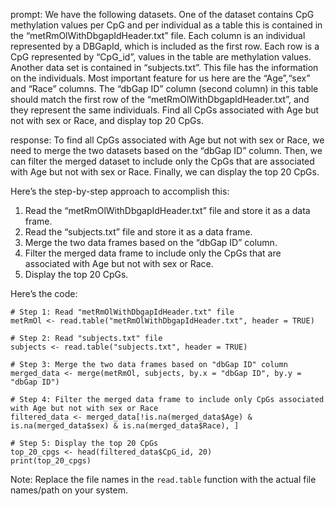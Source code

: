 prompt:
We have the following datasets. One of the dataset contains CpG methylation values per CpG and per individual as a table this is contained in the “metRmOlWithDbgapIdHeader.txt” file. Each column is an individual represented by a DBGapId, which is included as the first row. Each row is a CpG represented by "CpG_id", values in the table are methylation values. Another data set is contained in “subjects.txt”. This file has the information on the individuals. Most important feature for us here are the "Age","sex" and "Race" columns. The "dbGap ID" column (second column) in this table should match the first row of the "metRmOlWithDbgapIdHeader.txt", and they represent the same individuals. Find all CpGs associated with Age but not with sex or Race, and display top 20 CpGs.

response:
To find all CpGs associated with Age but not with sex or Race, we need to merge the two datasets based on the "dbGap ID" column. Then, we can filter the merged dataset to include only the CpGs that are associated with Age but not with sex or Race. Finally, we can display the top 20 CpGs. 

Here's the step-by-step approach to accomplish this:

1. Read the "metRmOlWithDbgapIdHeader.txt" file and store it as a data frame.
2. Read the "subjects.txt" file and store it as a data frame.
3. Merge the two data frames based on the "dbGap ID" column.
4. Filter the merged data frame to include only the CpGs that are associated with Age but not with sex or Race.
5. Display the top 20 CpGs.

Here's the code:

```
# Step 1: Read "metRmOlWithDbgapIdHeader.txt" file
metRmOl <- read.table("metRmOlWithDbgapIdHeader.txt", header = TRUE)

# Step 2: Read "subjects.txt" file
subjects <- read.table("subjects.txt", header = TRUE)

# Step 3: Merge the two data frames based on "dbGap ID" column
merged_data <- merge(metRmOl, subjects, by.x = "dbGap ID", by.y = "dbGap ID")

# Step 4: Filter the merged data frame to include only CpGs associated with Age but not with sex or Race
filtered_data <- merged_data[!is.na(merged_data$Age) & is.na(merged_data$sex) & is.na(merged_data$Race), ]

# Step 5: Display the top 20 CpGs
top_20_cpgs <- head(filtered_data$CpG_id, 20)
print(top_20_cpgs)
```

Note: Replace the file names in the `read.table` function with the actual file names/path on your system.
